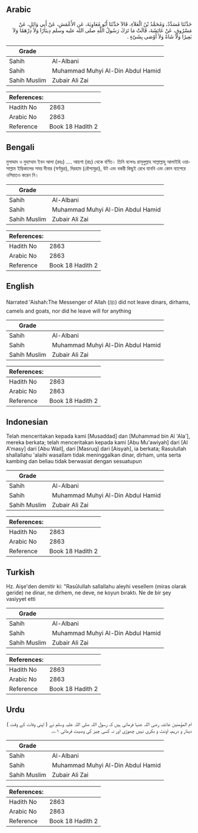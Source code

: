 ## Arabic


<div dir="rtl" lang="ar" style={{fontSize:'larger',backgroundColor:'#f8f9fa',padding:20}}>
حَدَّثَنَا مُسَدَّدٌ، وَمُحَمَّدُ بْنُ الْعَلاَءِ، قَالاَ حَدَّثَنَا أَبُو مُعَاوِيَةَ، عَنِ الأَعْمَشِ، عَنْ أَبِي وَائِلٍ، عَنْ مَسْرُوقٍ، عَنْ عَائِشَةَ، قَالَتْ مَا تَرَكَ رَسُولُ اللَّهِ صلى الله عليه وسلم دِينَارًا وَلاَ دِرْهَمًا وَلاَ بَعِيرًا وَلاَ شَاةً وَلاَ أَوْصَى بِشَىْءٍ ‏.‏
</div>
<div style={{backgroundColor:'#f8f9fa',padding:20, marginBottom: 10}}><table> <thead> <tr> <th>Grade</th> <th></th> </tr> </thead> <tbody> <tr><td>Sahih</td><td>Al-Albani</td></tr><tr><td>Sahih</td><td>Muhammad Muhyi Al-Din Abdul Hamid</td></tr><tr><td>Sahih Muslim</td><td>Zubair Ali Zai</td></tr></tbody></table><table> <thead> <tr> <th>References:</th> <th></th> </tr> </thead> <tbody><tr><td>Hadith No</td><td>2863</td></tr><tr><td>Arabic No</td><td>2863</td></tr><tr><td>Reference</td><td>Book 18 Hadith 2</td></tr></tbody></table></div>

## Bengali


<div dir="ltr" lang="bn" style={{fontSize:'larger',backgroundColor:'#f8f9fa',padding:20}}>
মুসাদ্দাদ ও মুহাম্মাদ ইবন আলা (রহঃ) .... আয়শা (রাঃ) থেকে বর্ণিত। তিনি বলেনঃ রাসূলুল্লাহ সাল্লাল্লাহু আলাইহি ওয়াসাল্লাম ইন্তিকালের সময় দীনার (স্বর্ণমুদ্রা), দিরহাম (রৌপ্যমুদ্রা), উট এবং বকরী কিছুই রেখে যাননি এবং কোন ব্যাপেরে ওসিয়তও করেন নি।
</div>
<div style={{backgroundColor:'#f8f9fa',padding:20, marginBottom: 10}}><table> <thead> <tr> <th>Grade</th> <th></th> </tr> </thead> <tbody> <tr><td>Sahih</td><td>Al-Albani</td></tr><tr><td>Sahih</td><td>Muhammad Muhyi Al-Din Abdul Hamid</td></tr><tr><td>Sahih Muslim</td><td>Zubair Ali Zai</td></tr></tbody></table><table> <thead> <tr> <th>References:</th> <th></th> </tr> </thead> <tbody><tr><td>Hadith No</td><td>2863</td></tr><tr><td>Arabic No</td><td>2863</td></tr><tr><td>Reference</td><td>Book 18 Hadith 2</td></tr></tbody></table></div>

## English


<div dir="ltr" lang="en" style={{fontSize:'larger',backgroundColor:'#f8f9fa',padding:20}}>
Narrated 'Aishah:The Messenger of Allah (ﷺ) did not leave dinars, dirhams, camels and goats, nor did he leave will for anything
</div>
<div style={{backgroundColor:'#f8f9fa',padding:20, marginBottom: 10}}><table> <thead> <tr> <th>Grade</th> <th></th> </tr> </thead> <tbody> <tr><td>Sahih</td><td>Al-Albani</td></tr><tr><td>Sahih</td><td>Muhammad Muhyi Al-Din Abdul Hamid</td></tr><tr><td>Sahih Muslim</td><td>Zubair Ali Zai</td></tr></tbody></table><table> <thead> <tr> <th>References:</th> <th></th> </tr> </thead> <tbody><tr><td>Hadith No</td><td>2863</td></tr><tr><td>Arabic No</td><td>2863</td></tr><tr><td>Reference</td><td>Book 18 Hadith 2</td></tr></tbody></table></div>

## Indonesian


<div dir="ltr" lang="id" style={{fontSize:'larger',backgroundColor:'#f8f9fa',padding:20}}>
Telah menceritakan kepada kami [Musaddad] dan [Muhammad bin Al 'Ala'], mereka berkata; telah menceritakan kepada kami [Abu Mu'awiyah] dari [Al A'masy] dari [Abu Wail], dari [Masruq] dari [Aisyah], ia berkata; Rasulullah shallallahu 'alaihi wasallam tidak meninggalkan dinar, dirham, unta serta kambing dan beliau tidak berwasiat dengan sesuatupun
</div>
<div style={{backgroundColor:'#f8f9fa',padding:20, marginBottom: 10}}><table> <thead> <tr> <th>Grade</th> <th></th> </tr> </thead> <tbody> <tr><td>Sahih</td><td>Al-Albani</td></tr><tr><td>Sahih</td><td>Muhammad Muhyi Al-Din Abdul Hamid</td></tr><tr><td>Sahih Muslim</td><td>Zubair Ali Zai</td></tr></tbody></table><table> <thead> <tr> <th>References:</th> <th></th> </tr> </thead> <tbody><tr><td>Hadith No</td><td>2863</td></tr><tr><td>Arabic No</td><td>2863</td></tr><tr><td>Reference</td><td>Book 18 Hadith 2</td></tr></tbody></table></div>

## Turkish


<div dir="ltr" lang="tr" style={{fontSize:'larger',backgroundColor:'#f8f9fa',padding:20}}>
Hz. Aişe'den demitir ki: "Rasûlullah sallallahu aleyhi vesellem (miras olarak geride) ne dinar, ne dirhem, ne deve, ne koyun bıraktı. Ne de bir şey vasiyyet etti
</div>
<div style={{backgroundColor:'#f8f9fa',padding:20, marginBottom: 10}}><table> <thead> <tr> <th>Grade</th> <th></th> </tr> </thead> <tbody> <tr><td>Sahih</td><td>Al-Albani</td></tr><tr><td>Sahih</td><td>Muhammad Muhyi Al-Din Abdul Hamid</td></tr><tr><td>Sahih Muslim</td><td>Zubair Ali Zai</td></tr></tbody></table><table> <thead> <tr> <th>References:</th> <th></th> </tr> </thead> <tbody><tr><td>Hadith No</td><td>2863</td></tr><tr><td>Arabic No</td><td>2863</td></tr><tr><td>Reference</td><td>Book 18 Hadith 2</td></tr></tbody></table></div>

## Urdu


<div dir="rtl" lang="ur" style={{fontSize:'larger',backgroundColor:'#f8f9fa',padding:20}}>
ام المؤمنین عائشہ رضی اللہ عنہا فرماتی ہیں کہ رسول اللہ صلی اللہ علیہ وسلم نے ( اپنی وفات کے وقت ) دینار و درہم، اونٹ و بکری نہیں چھوڑی اور نہ کسی چیز کی وصیت فرمائی ۱؎۔
</div>
<div style={{backgroundColor:'#f8f9fa',padding:20, marginBottom: 10}}><table> <thead> <tr> <th>Grade</th> <th></th> </tr> </thead> <tbody> <tr><td>Sahih</td><td>Al-Albani</td></tr><tr><td>Sahih</td><td>Muhammad Muhyi Al-Din Abdul Hamid</td></tr><tr><td>Sahih Muslim</td><td>Zubair Ali Zai</td></tr></tbody></table><table> <thead> <tr> <th>References:</th> <th></th> </tr> </thead> <tbody><tr><td>Hadith No</td><td>2863</td></tr><tr><td>Arabic No</td><td>2863</td></tr><tr><td>Reference</td><td>Book 18 Hadith 2</td></tr></tbody></table></div>